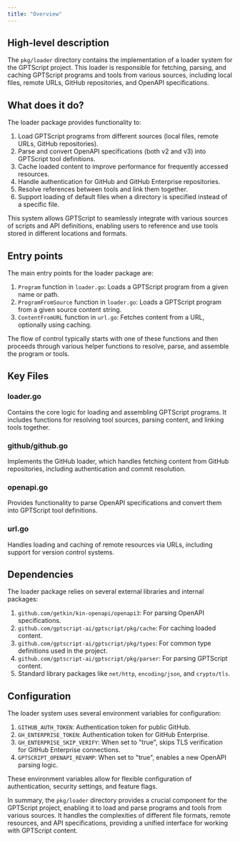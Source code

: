```yaml
---
title: "Overview"
---
```


## High-level description
The `pkg/loader` directory contains the implementation of a loader system for the GPTScript project. This loader is responsible for fetching, parsing, and caching GPTScript programs and tools from various sources, including local files, remote URLs, GitHub repositories, and OpenAPI specifications.

## What does it do?
The loader package provides functionality to:

1. Load GPTScript programs from different sources (local files, remote URLs, GitHub repositories).
2. Parse and convert OpenAPI specifications (both v2 and v3) into GPTScript tool definitions.
3. Cache loaded content to improve performance for frequently accessed resources.
4. Handle authentication for GitHub and GitHub Enterprise repositories.
5. Resolve references between tools and link them together.
6. Support loading of default files when a directory is specified instead of a specific file.

This system allows GPTScript to seamlessly integrate with various sources of scripts and API definitions, enabling users to reference and use tools stored in different locations and formats.

## Entry points
The main entry points for the loader package are:

1. `Program` function in `loader.go`: Loads a GPTScript program from a given name or path.
2. `ProgramFromSource` function in `loader.go`: Loads a GPTScript program from a given source content string.
3. `ContentFromURL` function in `url.go`: Fetches content from a URL, optionally using caching.

The flow of control typically starts with one of these functions and then proceeds through various helper functions to resolve, parse, and assemble the program or tools.

## Key Files

### loader.go
Contains the core logic for loading and assembling GPTScript programs. It includes functions for resolving tool sources, parsing content, and linking tools together.

### github/github.go
Implements the GitHub loader, which handles fetching content from GitHub repositories, including authentication and commit resolution.

### openapi.go
Provides functionality to parse OpenAPI specifications and convert them into GPTScript tool definitions.

### url.go
Handles loading and caching of remote resources via URLs, including support for version control systems.

## Dependencies
The loader package relies on several external libraries and internal packages:

1. `github.com/getkin/kin-openapi/openapi3`: For parsing OpenAPI specifications.
2. `github.com/gptscript-ai/gptscript/pkg/cache`: For caching loaded content.
3. `github.com/gptscript-ai/gptscript/pkg/types`: For common type definitions used in the project.
4. `github.com/gptscript-ai/gptscript/pkg/parser`: For parsing GPTScript content.
5. Standard library packages like `net/http`, `encoding/json`, and `crypto/tls`.

## Configuration
The loader system uses several environment variables for configuration:

1. `GITHUB_AUTH_TOKEN`: Authentication token for public GitHub.
2. `GH_ENTERPRISE_TOKEN`: Authentication token for GitHub Enterprise.
3. `GH_ENTERPRISE_SKIP_VERIFY`: When set to "true", skips TLS verification for GitHub Enterprise connections.
4. `GPTSCRIPT_OPENAPI_REVAMP`: When set to "true", enables a new OpenAPI parsing logic.

These environment variables allow for flexible configuration of authentication, security settings, and feature flags.

In summary, the `pkg/loader` directory provides a crucial component for the GPTScript project, enabling it to load and parse programs and tools from various sources. It handles the complexities of different file formats, remote resources, and API specifications, providing a unified interface for working with GPTScript content.